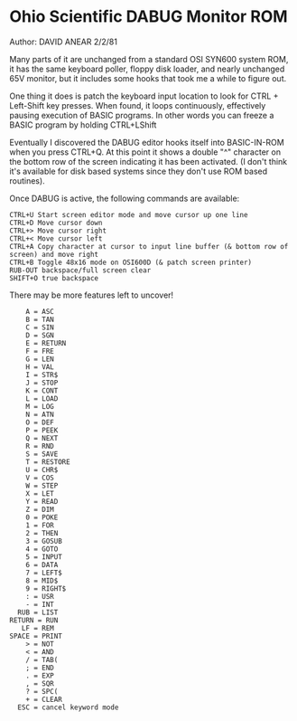 = Ohio Scientific DABUG Monitor ROM =

Author: DAVID ANEAR 2/2/81

Many parts of it are unchanged from a standard OSI SYN600 system ROM, it has the same keyboard poller, floppy disk loader, and nearly unchanged 65V monitor, but it includes some hooks that took me a while to figure out.

One thing it does is patch the keyboard input location to look for CTRL + Left-Shift key presses. When found, it loops continuously, effectively pausing execution of BASIC programs. In other words you can freeze a BASIC program by holding CTRL+LShift

Eventually I discovered the DABUG editor hooks itself into BASIC-IN-ROM when you press CTRL+Q. At this point it shows a double "^" character on the bottom row of the screen indicating it has been activated. (I don't think it's available for disk based systems since they don't use ROM based routines).

Once DABUG is active, the following commands are available:
 CTRL+U Start screen editor mode and move cursor up one line
 CTRL+D Move cursor down
 CTRL+> Move cursor right
 CTRL+< Move cursor left
 CTRL+A Copy character at cursor to input line buffer (& bottom row of screen) and move right
 CTRL+B Toggle 48x16 mode on OSI600D (& patch screen printer)
 RUB-OUT backspace/full screen clear
 SHIFT+O true backspace

There may be more features left to uncover!

     A = ASC
     B = TAN
     C = SIN
     D = SGN
     E = RETURN
     F = FRE
     G = LEN
     H = VAL
     I = STR$
     J = STOP
     K = CONT
     L = LOAD
     M = LOG
     N = ATN
     O = DEF
     P = PEEK
     Q = NEXT
     R = RND
     S = SAVE
     T = RESTORE
     U = CHR$
     V = COS
     W = STEP
     X = LET 
     Y = READ
     Z = DIM
     0 = POKE
     1 = FOR
     2 = THEN
     3 = GOSUB
     4 = GOTO
     5 = INPUT
     6 = DATA
     7 = LEFT$
     8 = MID$
     9 = RIGHT$
     : = USR
     - = INT
   RUB = LIST
 RETURN = RUN
    LF = REM
 SPACE = PRINT
     > = NOT
     < = AND
     / = TAB(
     ; = END
     . = EXP
     , = SQR
     ? = SPC(
     + = CLEAR
   ESC = cancel keyword mode
